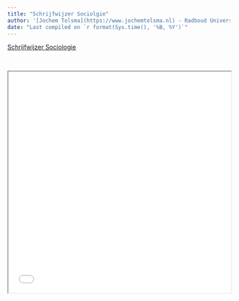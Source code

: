 ```yaml
---
title: "Schrijfwijzer Sociolgie"
author: '[Jochem Tolsma](https://www.jochemtolsma.nl) - Radboud University / University of Groningen, the Netherlands'
date: "Last compiled on `r format(Sys.time(), '%B, %Y')`"
---
```

  


[Schrijfwijzer Sociologie](./doc/Schrijfwijzer Sociologie v2022.pdf)


<br>
  
  <iframe src="./doc/Schrijfwijzer Sociologie v2022.pdf#toolbar=0" width="100%" height="500px">
    </iframe>
